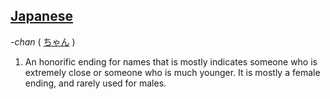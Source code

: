 ==[[Japanese]]==
''-chan'' ( [[ちゃん]] )
#An honorific ending for names that is mostly indicates someone who is extremely close or someone who is much younger.  It is mostly a female ending, and rarely used for males.